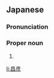 ==Japanese==
{{ja-kanjitab|まさ|ひこ}}

===Pronunciation===
{{ja-pron|まさひこ}}

===Proper noun===
{{ja-pos|proper|まさひこ}}

# {{given name|male|lang=ja|sort=まさひこ}}

[[li:昌彦]]